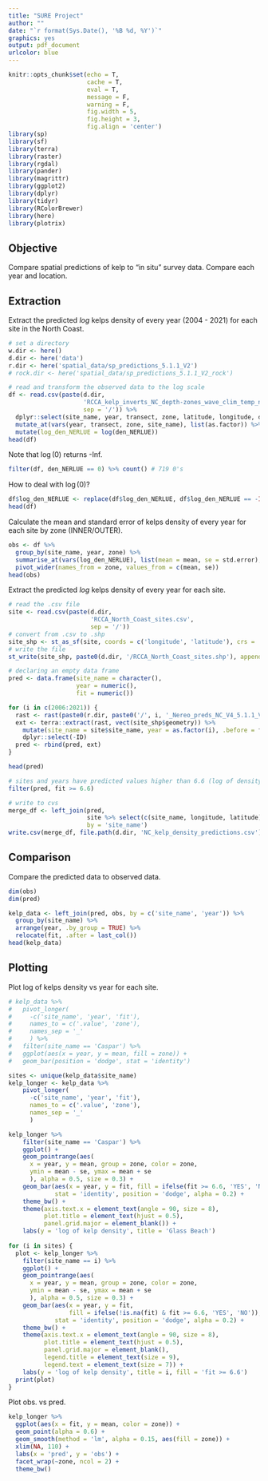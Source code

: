 ```yaml
---
title: "SURE Project"
author: ""
date: "`r format(Sys.Date(), '%B %d, %Y')`"
graphics: yes
output: pdf_document
urlcolor: blue
---
```


```r
knitr::opts_chunk$set(echo = T,
                      cache = T,
                      eval = T,
                      message = F,
                      warning = F,
                      fig.width = 5,
                      fig.height = 3,
                      fig.align = 'center')
library(sp)
library(sf)
library(terra)
library(raster)
library(rgdal)
library(pander)
library(magrittr)
library(ggplot2)
library(dplyr)
library(tidyr)
library(RColorBrewer)
library(here)
library(plotrix)
```

## Objective 

Compare spatial predictions of kelp to "in situ" survey data. Compare each year and location.

## Extraction

Extract the predicted $log$ kelps density of every year (2004 - 2021) for each site in the North Coast.

```r
# set a directory
w.dir <- here()
d.dir <- here('data')
r.dir <- here('spatial_data/sp_predictions_5.1.1_V2')
# rock.dir <- here('spatial_data/sp_predictions_5.1.1_V2_rock')

# read and transform the observed data to the log scale
df <- read.csv(paste(d.dir, 
                     'RCCA_kelp_inverts_NC_depth-zones_wave_clim_temp_nit_subs_orbvel_npp.csv', 
                     sep = '/')) %>%
  dplyr::select(site_name, year, transect, zone, latitude, longitude, den_NERLUE) %>%
  mutate_at(vars(year, transect, zone, site_name), list(as.factor)) %>%
  mutate(log_den_NERLUE = log(den_NERLUE)) 
head(df) 
```

Note that $\log(0)$ returns -Inf.

```r
filter(df, den_NERLUE == 0) %>% count() # 719 0's
```

How to deal with $\log(0)$?

```r
df$log_den_NERLUE <- replace(df$log_den_NERLUE, df$log_den_NERLUE == -Inf, 0)
head(df)
```

Calculate the mean and standard error of kelps density of every year for each site by zone (INNER/OUTER).

```r
obs <- df %>% 
  group_by(site_name, year, zone) %>%
  summarise_at(vars(log_den_NERLUE), list(mean = mean, se = std.error), na.rm = TRUE) %>%
  pivot_wider(names_from = zone, values_from = c(mean, se))
head(obs)
```

Extract the predicted $log$ kelps density of every year for each site.

```r
# read the .csv file
site <- read.csv(paste(d.dir, 
                       'RCCA_North_Coast_sites.csv', 
                       sep = '/')) 
# convert from .csv to .shp
site_shp <- st_as_sf(site, coords = c('longitude', 'latitude'), crs = 'EPSG:4326')
# write the file
st_write(site_shp, paste0(d.dir, '/RCCA_North_Coast_sites.shp'), append = FALSE)

# declaring an empty data frame 
pred <- data.frame(site_name = character(),
                   year = numeric(),
                   fit = numeric())

for (i in c(2006:2021)) {
  rast <- rast(paste0(r.dir, paste0('/', i, '_Nereo_preds_NC_V4_5.1.1_V2.tif')))
  ext <- terra::extract(rast, vect(site_shp$geometry)) %>%
    mutate(site_name = site$site_name, year = as.factor(i), .before = fit) %>%
    dplyr::select(-ID) 
  pred <- rbind(pred, ext)
}

head(pred)

# sites and years have predicted values higher than 6.6 (log of density)
filter(pred, fit >= 6.6)

# write to cvs
merge_df <- left_join(pred,
                      site %>% select(c(site_name, longitude, latitude)),
                      by = 'site_name')
write.csv(merge_df, file.path(d.dir, 'NC_kelp_density_predictions.csv'), row.names = FALSE)
```

## Comparison

Compare the predicted data to observed data.

```r
dim(obs)
dim(pred)

kelp_data <- left_join(pred, obs, by = c('site_name', 'year')) %>%
  group_by(site_name) %>%
  arrange(year, .by_group = TRUE) %>%
  relocate(fit, .after = last_col())
head(kelp_data)
```

## Plotting

Plot log of kelps density vs year for each site.

```r
# kelp_data %>% 
#   pivot_longer(
#     -c('site_name', 'year', 'fit'), 
#     names_to = c('.value', 'zone'),
#     names_sep = '_'
#     ) %>%
#   filter(site_name == 'Caspar') %>%
#   ggplot(aes(x = year, y = mean, fill = zone)) + 
#   geom_bar(position = 'dodge', stat = 'identity')

sites <- unique(kelp_data$site_name) 
kelp_longer <- kelp_data %>% 
    pivot_longer(
      -c('site_name', 'year', 'fit'),
      names_to = c('.value', 'zone'),
      names_sep = '_'
      ) 

kelp_longer %>% 
    filter(site_name == 'Caspar') %>%
    ggplot() + 
    geom_pointrange(aes(
      x = year, y = mean, group = zone, color = zone, 
      ymin = mean - se, ymax = mean + se
      ), alpha = 0.5, size = 0.3) + 
    geom_bar(aes(x = year, y = fit, fill = ifelse(fit >= 6.6, 'YES', 'NO')), 
             stat = 'identity', position = 'dodge', alpha = 0.2) + 
    theme_bw() + 
    theme(axis.text.x = element_text(angle = 90, size = 8), 
          plot.title = element_text(hjust = 0.5),
          panel.grid.major = element_blank()) + 
    labs(y = 'log of kelp density', title = 'Glass Beach')
  
for (i in sites) {
  plot <- kelp_longer %>% 
    filter(site_name == i) %>%
    ggplot() + 
    geom_pointrange(aes(
      x = year, y = mean, group = zone, color = zone, 
      ymin = mean - se, ymax = mean + se
      ), alpha = 0.5, size = 0.3) + 
    geom_bar(aes(x = year, y = fit, 
                 fill = ifelse(!is.na(fit) & fit >= 6.6, 'YES', 'NO')), 
             stat = 'identity', position = 'dodge', alpha = 0.2) + 
    theme_bw() + 
    theme(axis.text.x = element_text(angle = 90, size = 8), 
          plot.title = element_text(hjust = 0.5),
          panel.grid.major = element_blank(),
          legend.title = element_text(size = 9),
          legend.text = element_text(size = 7)) + 
    labs(y = 'log of kelp density', title = i, fill = 'fit >= 6.6')
  print(plot)
}
```

Plot obs. vs pred.

```r
kelp_longer %>%
  ggplot(aes(x = fit, y = mean, color = zone)) +
  geom_point(alpha = 0.6) + 
  geom_smooth(method = 'lm', alpha = 0.15, aes(fill = zone)) + 
  xlim(NA, 110) + 
  labs(x = 'pred', y = 'obs') + 
  facet_wrap(~zone, ncol = 2) +
  theme_bw()
```